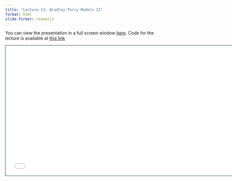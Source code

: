 ```yaml
---
title: "Lecture 13: Bradley-Terry Models II"
format: html
slide-format: revealjs
---
```


You can view the presentation in a full screen window [here](raw_slides/slides_13.html){target="_blank"}.
Code for the lecture is available at [this link](../lectures/lecture13.qmd)

<div>

```{=html}
<iframe class="slide-deck" src="raw_slides/slides_13.html" height="420" width="747" style="border: 1px solid #123233;"></iframe>
```

</div>
